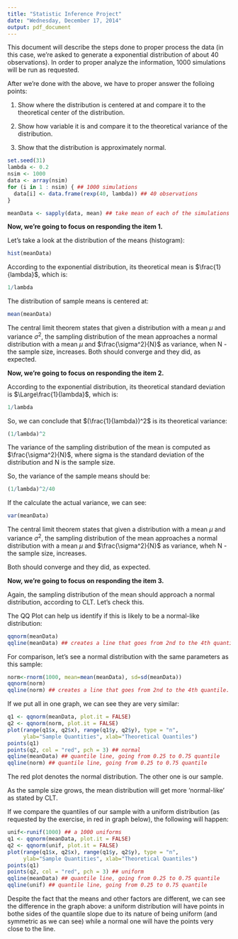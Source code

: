 ```yaml
---
title: "Statistic Inference Project"
date: "Wednesday, December 17, 2014"
output: pdf_document
---
```


This document will describe the steps done to proper process the data (in this case, we're asked to generate a exponential distribution of about 40 observations). In order to proper analyze the information, 1000 simulations will be run as requested.


After we're done with the above, we have to proper answer the folloing points:

1. Show where the distribution is centered at and compare it to the theoretical center of the distribution.

2. Show how variable it is and compare it to the theoretical variance of the distribution.

3. Show that the distribution is approximately normal.


```r
set.seed(31)
lambda <- 0.2
nsim <- 1000
data <- array(nsim)
for (i in 1 : nsim) { ## 1000 simulations
  data[i] <- data.frame(rexp(40, lambda)) ## 40 observations
}

meanData <- sapply(data, mean) ## take mean of each of the simulations
```

**Now, we're going to focus on responding the item 1.**

Let's take a look at the distribution of the means (histogram):

```r
hist(meanData)
```

According to the exponential distribution, its theoretical mean is $\frac{1}{lambda}$, which is:
```r
1/lambda
```

The distribution of sample means is centered at:
```r
mean(meanData)
```

The central limit theorem states that given a distribution with a mean $\mu$ and variance $\sigma^2$, the sampling distribution of the mean approaches a normal distribution with a mean $\mu$ and $\frac{\sigma^2}{N}$ as variance, when N - the sample size, increases.
Both should converge and they did, as expected.

**Now, we're going to focus on responding the item 2.**

According to the exponential distribution, its theoretical standard deviation is $\Large\frac{1}{lambda}$, which is:
```r
1/lambda
```

So, we can conclude that $(\frac{1}{lambda})^2$ is its theoretical variance:
```r
(1/lambda)^2
```

The variance of the sampling distribution of the mean is computed as $\frac{\sigma^2}{N}$, where sigma is the standard deviation of the distribution and N is the sample size.

So, the variance of the sample means should be:
```r
(1/lambda)^2/40
```

If the calculate the actual variance, we can see:
```r
var(meanData)
```

The central limit theorem states that given a distribution with a mean $\mu$ and variance $\sigma^2$, the sampling distribution of the mean approaches a normal distribution with a mean $\mu$ and $\frac{\sigma^2}{N}$ as variance, wheh N - the sample size, increases.

Both should converge and they did, as expected.

**Now, we're going to focus on responding the item 3.**

Again, the sampling distribution of the mean should approach a normal distribution, according to CLT.
Let's check this.

The QQ Plot can help us identify if this is likely to be a normal-like distribution:
```r
qqnorm(meanData)
qqline(meanData) ## creates a line that goes from 2nd to the 4th quantile. 

```

For comparison, let's see a normal distribution with the same parameters as this sample:
```r
norm<-rnorm(1000, mean=mean(meanData), sd=sd(meanData))
qqnorm(norm)
qqline(norm) ## creates a line that goes from 2nd to the 4th quantile. 

```

If we put all in one graph, we can see they are very similar:

```r
q1 <- qqnorm(meanData, plot.it = FALSE)
q2 <- qqnorm(norm, plot.it = FALSE)
plot(range(q1$x, q2$x), range(q1$y, q2$y), type = "n", 
     ylab="Sample Quantities", xlab="Theoretical Quantiles")
points(q1)
points(q2, col = "red", pch = 3) ## normal
qqline(meanData) ## quantile line, going from 0.25 to 0.75 quantile
qqline(norm) ## quantile line, going from 0.25 to 0.75 quantile

```

The red plot denotes the normal distribution. The other one is our sample.

As the sample size grows, the mean distribution will get more 'normal-like' as stated by CLT.

If we compare the quantiles of our sample with a uniform distribution (as requested by the exercise, in red in graph below), the following will happen:
```r
unif<-runif(1000) ## a 1000 uniforms
q1 <- qqnorm(meanData, plot.it = FALSE)
q2 <- qqnorm(unif, plot.it = FALSE)
plot(range(q1$x, q2$x), range(q1$y, q2$y), type = "n", 
     ylab="Sample Quantities", xlab="Theoretical Quantiles")
points(q1)
points(q2, col = "red", pch = 3) ## uniform
qqline(meanData) ## quantile line, going from 0.25 to 0.75 quantile
qqline(unif) ## quantile line, going from 0.25 to 0.75 quantile

```

Despite the fact that the means and other factors are different, we can see the difference in the graph above: a uniform distribution will have points in bothe sides of the quantile slope due to its nature of being uniform (and symmetric as we can see) while a normal one will have the points very close to the line.








